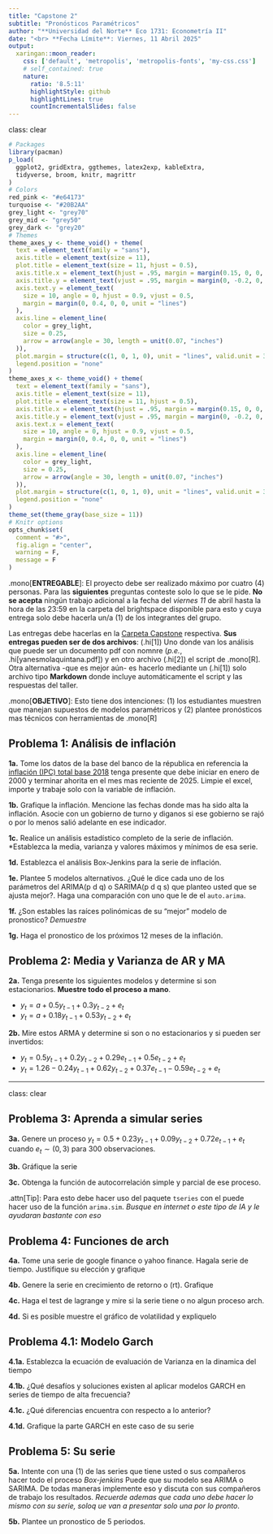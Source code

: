 ```yaml
---
title: "Capstone 2"
subtitle: "Pronósticos Paramétricos"
author: "**Universidad del Norte** Eco 1731: Econometría II"
date: "<br> **Fecha Límite**: Viernes, 11 Abril 2025"
output: 
  xaringan::moon_reader:
    css: ['default', 'metropolis', 'metropolis-fonts', 'my-css.css']
    # self_contained: true
    nature:
      ratio: '8.5:11'
      highlightStyle: github
      highlightLines: true
      countIncrementalSlides: false
---
```

class: clear

```R
# Packages
library(pacman)
p_load(
  ggplot2, gridExtra, ggthemes, latex2exp, kableExtra,
  tidyverse, broom, knitr, magrittr
)
# Colors
red_pink <- "#e64173"
turquoise <- "#20B2AA"
grey_light <- "grey70"
grey_mid <- "grey50"
grey_dark <- "grey20"
# Themes
theme_axes_y <- theme_void() + theme(
  text = element_text(family = "sans"),
  axis.title = element_text(size = 11),
  plot.title = element_text(size = 11, hjust = 0.5),
  axis.title.x = element_text(hjust = .95, margin = margin(0.15, 0, 0, 0, unit = "lines")),
  axis.title.y = element_text(vjust = .95, margin = margin(0, -0.2, 0, 0, unit = "lines")),
  axis.text.y = element_text(
    size = 10, angle = 0, hjust = 0.9, vjust = 0.5,
    margin = margin(0, 0.4, 0, 0, unit = "lines")
  ),
  axis.line = element_line(
    color = grey_light,
    size = 0.25,
    arrow = arrow(angle = 30, length = unit(0.07, "inches")
  )),
  plot.margin = structure(c(1, 0, 1, 0), unit = "lines", valid.unit = 3L, class = "unit"),
  legend.position = "none"
)
theme_axes_x <- theme_void() + theme(
  text = element_text(family = "sans"),
  axis.title = element_text(size = 11),
  plot.title = element_text(size = 11, hjust = 0.5),
  axis.title.x = element_text(hjust = .95, margin = margin(0.15, 0, 0, 0, unit = "lines")),
  axis.title.y = element_text(vjust = .95, margin = margin(0, -0.2, 0, 0, unit = "lines")),
  axis.text.x = element_text(
    size = 10, angle = 0, hjust = 0.9, vjust = 0.5,
    margin = margin(0, 0.4, 0, 0, unit = "lines")
  ),
  axis.line = element_line(
    color = grey_light,
    size = 0.25,
    arrow = arrow(angle = 30, length = unit(0.07, "inches")
  )),
  plot.margin = structure(c(1, 0, 1, 0), unit = "lines", valid.unit = 3L, class = "unit"),
  legend.position = "none"
)
theme_set(theme_gray(base_size = 11))
# Knitr options
opts_chunk$set(
  comment = "#>",
  fig.align = "center",
  warning = F,
  message = F
)
```

.mono[**ENTREGABLE**]: El proyecto debe ser realizado máximo por cuatro (4) personas. Para las **siguientes** preguntas conteste solo lo que se le pide. **No se acepta** ningún trabajo adicional a la fecha del _viernes 11 _ de abril hasta la hora de las 23:59 en la carpeta del brightspace disponible para esto y cuya entrega solo debe hacerla un/a (1) de los integrantes del grupo.

Las entregas debe hacerlas en la [Carpeta Capstone](https://cursos.uninorte.edu.co/d2l/home) respectiva. **Sus entregas pueden ser de dos archivos**: (.hi[1]) Uno donde van los análisis que puede ser un documento pdf con nomnre (_p.e._, .hi[yanesmolaquintana.pdf]) y en otro archivo (.hi[2]) el script de .mono[R]. Otra alternativa -que es mejor aún- es hacerlo mediante un (.hi[1]) solo archivo tipo **Markdown** donde incluye automáticamente el script y las respuestas del taller.

.mono[**OBJETIVO**]: Esto tiene dos intenciones: (1) los estudiantes muestren que manejan supuestos de modelos paramétricos y (2) plantee pronósticos mas técnicos con herramientas de .mono[R]

## Problema 1: Análisis de inflación

**1a.** Tome los datos de la base del banco de la républica en referencia la [inflación (IPC) total base 2018](https://www.banrep.gov.co/es/estadisticas/inflacion-total-y-meta) tenga presente que debe iniciar en enero de 2000 y terminar ahorita en el mes mas reciente de 2025. Limpie el excel, importe y trabaje solo con la variable de inflación.

**1b.** Grafique la inflación. Mencione las fechas donde mas ha sido alta la inflación. Asocie con un gobierno de turno y diganos si ese gobierno se rajó o por lo menos salió adelante en ese indicador.

**1c.** Realice un análisis estadístico completo de la serie de inflación.  *Establezca la media, varianza y valores máximos y mínimos de esa serie.

**1d.** Establezca el análisis Box-Jenkins para la serie de inflación.

**1e.** Plantee 5 modelos alternativos. ¿Qué le dice cada uno de los parámetros del ARIMA(p d q) o SARIMA(p d q s) que planteo usted que se ajusta mejor?. Haga una comparación con uno que le de el `auto.arima`.

**1f.** ¿Son estables las raíces polinómicas de su "mejor" modelo de pronostico? *Demuestre*

**1g.** Haga el pronostico de los próximos 12 meses de la inflación.


## Problema 2: Media y Varianza de AR y MA

**2a.** Tenga presente los siguientes modelos y determine si son estacionarios. **Muestre todo el proceso a mano**.

- $y_t=a+0.5y_{t-1}+0.3y_{t-2}+e_t$
- $y_t=a+0.18y_{t-1}+0.53y_{t-2}+e_t$

**2b.** Mire estos ARMA y determine si son o no estacionarios y si pueden ser invertidos:

- $y_t=0.5y_{t-1}+0.2y_{t-2}+ 0.29e_{t-1}+0.5e_{t-2}+e_t$
- $y_t=1.26-0.24y_{t-1}+0.62y_{t-2}+0.37e_{t-1}-0.59e_{t-2}+e_t$

---
class: clear

## Problema 3: Aprenda a simular series

**3a.** Genere un proceso $y_t=0.5+0.23y_{t-1}+0.09y_{t-2}+0.72e_{t-1}+e_t$ cuando $e_t\sim (0, 3)$ para 300 observaciones.

**3b.** Gráfique la serie

**3c.** Obtenga la función de autocorrelación simple y parcial de ese proceso.

.attn[Tip]: Para esto debe hacer uso del paquete `tseries` con el puede hacer uso de la función `arima.sim`. *Busque en internet o este tipo de IA y le ayudaran bastante con eso*

## Problema 4: Funciones de arch

**4a.** Tome una serie de google finance o yahoo finance. Hagala serie de tiempo. Justifique su elección y grafique

**4b.** Genere la serie en crecimiento de retorno o (rt). Grafique

**4c.** Haga el test de lagrange y mire si la serie tiene o no algun proceso arch.

**4d.** Si es posible muestre el gráfico de volatilidad y expliquelo

## Problema 4.1: Modelo Garch

**4.1a.** Establezca la ecuación de evaluación de Varianza en la dinamica del tiempo

**4.1b.** ¿Qué desafíos y soluciones existen al aplicar modelos GARCH en series de tiempo de alta frecuencia?

**4.1c.** ¿Qué diferencias encuentra con respecto a lo anterior?

**4.1d.** Grafique la parte GARCH en este caso de su serie

## Problema 5: Su serie

**5a.** Intente con una (1) de las series que tiene usted o sus compañeros hacer todo el proceso *Box-jenkins* Puede que su modelo sea ARIMA o SARIMA. De todas maneras implemente eso y discuta con sus compañeros de trabajo los resultados. *Recuerde ademas que cada uno debe hacer lo mismo con su serie, soloq ue van a presentar solo una por lo pronto*.

**5b.** Plantee un pronostico de 5 periodos. 



